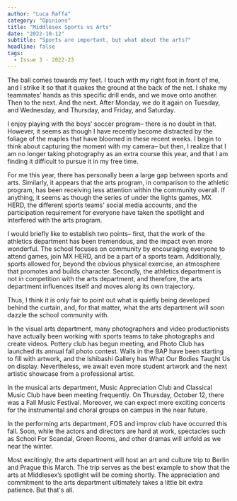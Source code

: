 ```yaml
---
author: "Luca Raffa"
category: "Opinions"
title: "Middlesex Sports vs Arts"
date: "2022-10-12"
subtitle: "Sports are important, but what about the arts?"
headline: false
tags:
  - Issue 3 - 2022-23
---
```


The ball comes towards my feet. I touch with my right foot in front of me, and I strike it so that it quakes the ground at the back of the net. I shake my teammates’ hands as this specific drill ends, and we move onto another. Then to the next. And the next. After Monday, we do it again on Tuesday, and Wednesday, and Thursday, and Friday, and Saturday.

I enjoy playing with the boys' soccer program– there is no doubt in that. However, it seems as though I have recently become distracted by the foliage of the maples that have bloomed in these recent weeks. I begin to think about capturing the moment with my camera– but then, I realize that I am no longer taking photography as an extra course this year, and that I am finding it difficult to pursue it in my free time.

For me this year, there has personally been a large gap between sports and arts. Similarly, it appears that the arts program, in comparison to the athletic program, has been receiving less attention within the community overall. If anything, it seems as though the series of under the lights games, MX HERD, the different sports teams' social media accounts, and the participation requirement for everyone have taken the spotlight and interfered with the arts program.

I would briefly like to establish two points– first, that the work of the athletics department has been tremendous, and the impact even more wonderful. The school focuses on community by encouraging everyone to attend games, join MX HERD, and be a part of a sports team. Additionally, sports allowed for, beyond the obvious physical exercise, an atmosphere that promotes and builds character. Secondly, the athletics department is not in competition with the arts department, and therefore, the arts department influences itself and moves along its own trajectory.

Thus, I think it is only fair to point out what is quietly being developed behind the curtain, and, for that matter, what the arts department will soon dazzle the school community with.

In the visual arts department, many photographers and video productionists have actually been working with sports teams to take photographs and create videos. Pottery club has begun meeting, and Photo Club has launched its annual fall photo contest. Walls in the BAP have been starting to fill with artwork, and the Ishibashi Gallery has What Our Bodies Taught Us on display. Nevertheless, we await even more student artwork and the next artistic showcase from a professional artist.

In the musical arts department, Music Appreciation Club and Classical Music Club have been meeting frequently. On Thursday, October 12, there was a Fall Music Festival. Moreover, we can expect more exciting concerts for the instrumental and choral groups on campus in the near future.

In the performing arts department, FOS and improv club have occurred this fall. Soon, while the actors and directors are hard at work, spectacles such as School For Scandal, Green Rooms, and other dramas will unfold as we near the winter.

Most excitingly, the arts department will host an art and culture trip to Berlin and Prague this March. The trip serves as the best example to show that the arts at Middlesex’s spotlight will be coming shortly. The appreciation and commitment to the arts department ultimately takes a little bit extra patience. But that's all.
